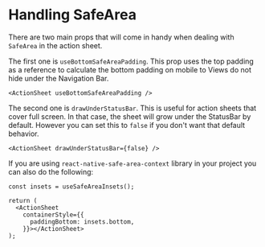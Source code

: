 # Handling SafeArea

There are two main props that will come in handy when dealing with `SafeArea` in the action sheet.

The first one is `useBottomSafeAreaPadding`. This prop uses the top padding as a reference to calculate the bottom padding on mobile to Views do not hide under the Navigation Bar.

```tsx
<ActionSheet useBottomSafeAreaPadding />
```

The second one is `drawUnderStatusBar`. This is useful for action sheets that cover full screen. In that case, the sheet will grow under the StatusBar by default. However you can set this to `false` if you don't want that default behavior.

```tsx
<ActionSheet drawUnderStatusBar={false} />
```

If you are using `react-native-safe-area-context` library in your project you can also do the following:

```tsx
const insets = useSafeAreaInsets();

return (
  <ActionSheet
    containerStyle={{
      paddingBottom: insets.bottom,
    }}></ActionSheet>
);
```
